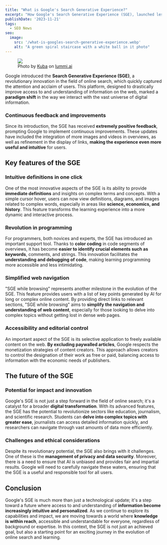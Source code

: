 ```yaml
---
title: "What is Google's Search Generative Experience?"
excerpt: "How Google's Search Generative Experience (SGE), launched less than three months ago, is already redefining the way we search online."
publishDate: '2023-11-21'
tags:
  - SEO News
seo:
  image:
    src: '/what-is-googles-search-generative-experience.webp'
    alt: "A green spiral staircase with a white ball in it photo"
---
```


<figure>
  <Image 
    id="cover-img" 
    src={coverImage} 
    loading="eager" 
    priority={true} 
  />
  <figcaption>
    Photo by <a href="https://www.lummi.ai/creator/kubadesign">Kuba</a> on <a href="https://www.lummi.ai/">lummi.ai</a>
  </figcaption>
</figure>

Google introduced the **Search Generative Experience (SGE)**, a revolutionary innovation in the field of online search, which quickly captured the attention and acclaim of users. This platform, designed to drastically improve access to and understanding of information on the web, marked a **paradigm shift** in the way we interact with the vast universe of digital information.

### Continuous feedback and improvements

Since its introduction, the SGE has received **extremely positive feedback**, prompting Google to implement continuous improvements. These updates have included the integration of more images and videos in overviews, as well as refinement in the display of links, **making the experience even more useful and intuitive** for users.

## Key features of the SGE

### Intuitive definitions in one click

One of the most innovative aspects of the SGE is its ability to provide **immediate definitions** and insights on complex terms and concepts. With a simple cursor hover, users can now view definitions, diagrams, and images related to complex words, especially in areas like **science, economics, and history**. This feature transforms the learning experience into a more dynamic and interactive process.

### Revolution in programming

For programmers, both novices and experts, the SGE has introduced an important support tool. Thanks to **color coding** in code segments of overviews, it has become **easier to identify crucial elements such as keywords**, comments, and strings. This innovation facilitates the **understanding and debugging of code**, making learning programming more accessible and less intimidating.

### Simplified web navigation

"SGE while browsing" represents another milestone in the evolution of the SGE. This feature provides users with a list of key points generated by AI for long or complex online content. By providing direct links to relevant sections, "SGE while browsing" aims to **simplify the navigation and understanding of web content**, especially for those looking to delve into complex topics without getting lost in dense web pages.

### Accessibility and editorial control

An important aspect of the SGE is its selective application to freely available content on the web. **By excluding paywalled articles**, Google respects the monetization strategies of content creators. This approach allows creators to control the designation of their work as free or paid, balancing access to information with the economic needs of publishers.

## The future of the SGE

### Potential for impact and innovation

Google's SGE is not just a step forward in the field of online search; it's a catalyst for a broader **digital transformation**. With its advanced features, the SGE has the potential to revolutionize sectors like education, journalism, and scientific research. Students can **delve into complex topics with greater ease**, journalists can access detailed information quickly, and researchers can navigate through vast amounts of data more efficiently.

### Challenges and ethical considerations

Despite its revolutionary potential, the SGE also brings with it challenges. One of these is the **management of privacy and data security**. Moreover, there is a need to ensure that AI is unbiased and provides fair and impartial results. Google will need to carefully navigate these waters, ensuring that the SGE is a useful and responsible tool for all users.

## Conclusion

Google's SGE is much more than just a technological update; it's a step toward a future where access to and understanding of **information become increasingly intuitive and personalized**. As we continue to explore its capabilities and impact, we are moving towards a world where **knowledge is within reach**, accessible and understandable for everyone, regardless of background or expertise. In this context, the SGE is not just an achieved goal, but also a starting point for an exciting journey in the evolution of online search and learning.
